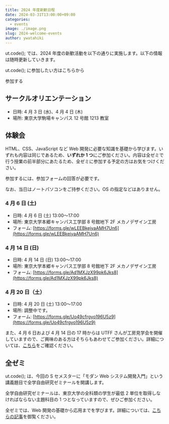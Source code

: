 ```yaml
---
title: 2024 年度新歓日程
date: 2024-03-31T13:00:00+09:00
categories:
  - events
image: ./image.png
slug: 2024-welcome-events
author: ywatahiki
---
```


ut.code(); では、2024 年度の新歓活動を以下の通りに実施します。以下の情報は随時更新していきます。

ut.code(); に参加したい方はこちらから

<ActionButton classname="mt-6" to="/join">参加する</ActionButton>

## サークルオリエンテーション

- 日時: 4 月 3 日 (水)、4 月 4 日 (木)
- 場所: 東京大学駒場キャンパス 12 号館 1213 教室

## 体験会

HTML、CSS、JavaScript など Web 開発に必要な知識を基礎から学びます。いずれも内容は同じであるため、**いずれか 1 つ**にご参加ください。内容は全ゼミで行う授業の前半部分にあたるため、全ゼミに参加する予定の方はお気をつけください。

参加するには、参加フォームの回答が必要です。

なお、当日はノートパソコンをご持参ください。OS の指定などはありません。

### 4 月 6 日 (土)

- 日時: 4 月 6 日 (土) 13:00〜17:00
- 場所: 東京大学本郷キャンパス工学部 8 号館地下 2F メカノデザイン工房
- フォーム: [https://forms.gle/wLEEBkejyaAMH7Un6](https://forms.gle/wLEEBkejyaAMH7Un6)

### 4 月 14 日 (日)

- 日時: 4 月 14 日 (日) 13:00〜17:00
- 場所: 東京大学本郷キャンパス工学部 8 号館地下 2F メカノデザイン工房
- フォーム: [https://forms.gle/Ad1MXJzX99pk6Jks8](https://forms.gle/Ad1MXJzX99pk6Jks8)

### 4 月 20 日（土）

- 日時: 4 月 20 日 (土) 13:00〜17:00
- 場所: 調整中です。
- フォーム: [https://forms.gle/Uo49cfrgyo196U5z9](https://forms.gle/Uo49cfrgyo196U5z9)

また、4 月 6 日および 4 月 14 日の 17 時からは UTFF さんが工房見学会を開催していますので、ご興味のある方はそちらもあわせてご参加ください。詳細については、[こちら](https://utff.com/recruitment)をご確認ください。

## 全ゼミ

ut.code(); は、今回の S セメスターに「モダン Web システム開発入門」という講義題目で全学自由研究ゼミナールを開講します。

全学自由研究ゼミナールは、東京大学の全科類の学生が最低 2 単位を取得しなければならない主題科目の 1 つとなっていますので、ぜひご参加ください。

全ゼミでは、Web 開発の基礎から応用までを学びます。詳細については、[こちらの記事](/articles/2024-s-specialized-seminar-announcement/)を御覧ください。

